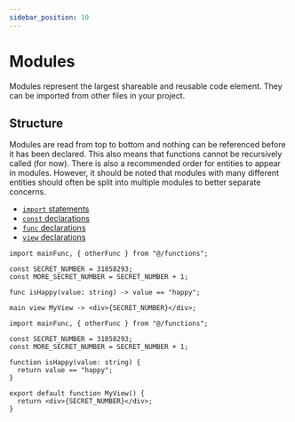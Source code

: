 ```yaml
---
sidebar_position: 10
---
```



# Modules

Modules represent the largest shareable and reusable code element.
They can be imported from other files in your project.

## Structure

Modules are read from top to bottom and nothing can be referenced before it has been declared.
This also means that functions cannot be recursively called (for now). There is also a recommended order for entities to appear in modules.
However, it should be noted that modules with many different entities should often be split into multiple modules to better separate concerns.

- [`import` statements](import-export)
- [`const` declarations](../declaration/constant)
- [`func` declarations](../declaration/function)
- [`view` declarations](../declaration/view)

<Tabs>
<TabItem value="knot" label="Knot">

```knot
import mainFunc, { otherFunc } from "@/functions";

const SECRET_NUMBER = 31858293;
const MORE_SECRET_NUMBER = SECRET_NUMBER + 1;

func isHappy(value: string) -> value == "happy";

main view MyView -> <div>{SECRET_NUMBER}</div>;
```

</TabItem>
<TabItem value="tsx" label="TypeScript">

```tsx
import mainFunc, { otherFunc } from "@/functions";

const SECRET_NUMBER = 31858293;
const MORE_SECRET_NUMBER = SECRET_NUMBER + 1;

function isHappy(value: string) {
  return value == "happy";
}

export default function MyView() {
  return <div>{SECRET_NUMBER}</div>;
}
```

</TabItem>
</Tabs>
